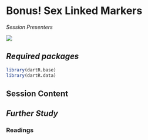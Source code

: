 # Bonus! Sex Linked Markers

*Session Presenters*

![](images/Presenters6.png)

## *Required packages*

```r
library(dartR.base)
library(dartR.data)
```

## Session Content

## *Further Study*

### Readings
